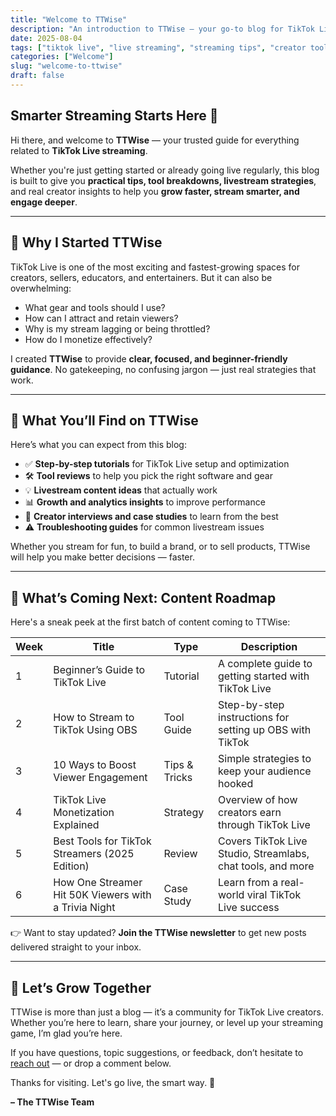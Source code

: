 ```yaml
---
title: "Welcome to TTWise"
description: "An introduction to TTWise — your go-to blog for TikTok Live tutorials, tools, tips, and streaming success strategies."
date: 2025-08-04
tags: ["tiktok live", "live streaming", "streaming tips", "creator tools", "monetization"]
categories: ["Welcome"]
slug: "welcome-to-ttwise"
draft: false
---
```


## Smarter Streaming Starts Here 🎥

Hi there, and welcome to **TTWise** — your trusted guide for everything related to **TikTok Live streaming**.

Whether you're just getting started or already going live regularly, this blog is built to give you **practical tips, tool breakdowns, livestream strategies**, and real creator insights to help you **grow faster, stream smarter, and engage deeper**.

---

## 🎯 Why I Started TTWise

TikTok Live is one of the most exciting and fastest-growing spaces for creators, sellers, educators, and entertainers. But it can also be overwhelming:

- What gear and tools should I use?
- How can I attract and retain viewers?
- Why is my stream lagging or being throttled?
- How do I monetize effectively?

I created **TTWise** to provide **clear, focused, and beginner-friendly guidance**. No gatekeeping, no confusing jargon — just real strategies that work.

---

## 🧭 What You’ll Find on TTWise

Here’s what you can expect from this blog:

- ✅ **Step-by-step tutorials** for TikTok Live setup and optimization
- 🛠 **Tool reviews** to help you pick the right software and gear
- 💡 **Livestream content ideas** that actually work
- 📊 **Growth and analytics insights** to improve performance
- 💬 **Creator interviews and case studies** to learn from the best
- ⚠ **Troubleshooting guides** for common livestream issues

Whether you stream for fun, to build a brand, or to sell products, TTWise will help you make better decisions — faster.

---

## 📅 What’s Coming Next: Content Roadmap

Here's a sneak peek at the first batch of content coming to TTWise:

| Week | Title | Type | Description |
|------|-------|------|-------------|
| 1 | Beginner’s Guide to TikTok Live | Tutorial | A complete guide to getting started with TikTok Live |
| 2 | How to Stream to TikTok Using OBS | Tool Guide | Step-by-step instructions for setting up OBS with TikTok |
| 3 | 10 Ways to Boost Viewer Engagement | Tips & Tricks | Simple strategies to keep your audience hooked |
| 4 | TikTok Live Monetization Explained | Strategy | Overview of how creators earn through TikTok Live |
| 5 | Best Tools for TikTok Streamers (2025 Edition) | Review | Covers TikTok Live Studio, Streamlabs, chat tools, and more |
| 6 | How One Streamer Hit 50K Viewers with a Trivia Night | Case Study | Learn from a real-world viral TikTok Live success |

👉 Want to stay updated? **Join the TTWise newsletter** to get new posts delivered straight to your inbox.

---

## 🙌 Let’s Grow Together

TTWise is more than just a blog — it’s a community for TikTok Live creators. Whether you’re here to learn, share your journey, or level up your streaming game, I’m glad you’re here.

If you have questions, topic suggestions, or feedback, don’t hesitate to [reach out](#) — or drop a comment below.

Thanks for visiting. Let's go live, the smart way. 🚀

**– The TTWise Team**
